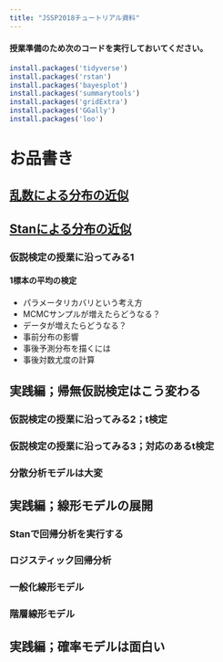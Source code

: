 ```yaml
---
title: "JSSP2018チュートリアル資料"
---
```


#### 授業準備のため次のコードを実行しておいてください。

```r
install.packages('tidyverse')
install.packages('rstan')
install.packages('bayesplot')
install.packages('summarytools')
install.packages('gridExtra')
install.packages('GGally')
install.packages('loo')
```


# お品書き

## [乱数による分布の近似](jssp01.html)

## [Stanによる分布の近似](jssp02.html)

### 仮説検定の授業に沿ってみる1

#### 1標本の平均の検定

 + パラメータリカバリという考え方
 + MCMCサンプルが増えたらどうなる？
 + データが増えたらどうなる？
 + 事前分布の影響
 + 事後予測分布を描くには
 + 事後対数尤度の計算

## 実践編；帰無仮説検定はこう変わる

### 仮説検定の授業に沿ってみる2；t検定
### 仮説検定の授業に沿ってみる3；対応のあるt検定
### 分散分析モデルは大変

## 実践編；線形モデルの展開

### Stanで回帰分析を実行する
### ロジスティック回帰分析
### 一般化線形モデル
### 階層線形モデル

## 実践編；確率モデルは面白い
